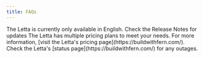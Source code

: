 ```yaml
---
title: FAQs
---
```


<AccordionGroup>
<Accordion title="Is the Letta available in my language?">
The Letta is currently only available in English. Check the Release Notes for updates
</Accordion>
<Accordion title="How much does it cost to use the Letta?">
The Letta has multiple pricing plans to meet your needs. For more information, [visit the Letta's pricing page](https://buildwithfern.com/).
</Accordion>
<Accordion title="Why is my Letta not working?">
Check the Letta's [status page](https://buildwithfern.com/) for any outages.
</Accordion>
</AccordionGroup>
